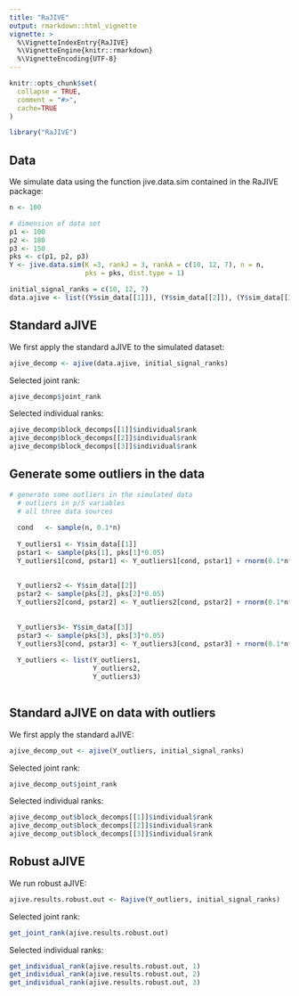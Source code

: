 ```yaml
---
title: "RaJIVE"
output: rmarkdown::html_vignette
vignette: >
  %\VignetteIndexEntry{RaJIVE}
  %\VignetteEngine{knitr::rmarkdown}
  %\VignetteEncoding{UTF-8}
---
```


```r
knitr::opts_chunk$set(
  collapse = TRUE,
  comment = "#>", 
  cache=TRUE
)
```

```r
library("RaJIVE")
```

## Data
We simulate data using the function jive.data.sim contained in the RaJIVE package: 

```r
n <- 100

# dimension of data set 
p1 <- 100
p2 <- 180
p3 <- 150
pks <- c(p1, p2, p3)
Y <- jive.data.sim(K =3, rankJ = 3, rankA = c(10, 12, 7), n = n,
                   pks = pks, dist.type = 1)

initial_signal_ranks = c(10, 12, 7)
data.ajive <- list((Y$sim_data[[1]]), (Y$sim_data[[2]]), (Y$sim_data[[3]]))

```



## Standard aJIVE

We first apply the standard aJIVE to the simulated dataset: 

```r
ajive_decomp <- ajive(data.ajive, initial_signal_ranks)

```


Selected joint rank:
```r
ajive_decomp$joint_rank
```
Selected individual ranks: 
```r
ajive_decomp$block_decomps[[1]]$individual$rank
ajive_decomp$block_decomps[[2]]$individual$rank
ajive_decomp$block_decomps[[3]]$individual$rank
```


## Generate some outliers in the data

```r
# generate some outliers in the simulated data
  # outliers in p/5 variables 
  # all three data sources
   
  cond   <- sample(n, 0.1*n)
  
  Y_outliers1 <- Y$sim_data[[1]]
  pstar1 <- sample(pks[1], pks[1]*0.05)
  Y_outliers1[cond, pstar1] <- Y_outliers1[cond, pstar1] + rnorm(0.1*n*pstar1, 15 , 1)  
  
  
  Y_outliers2 <- Y$sim_data[[2]]
  pstar2 <- sample(pks[2], pks[2]*0.05)
  Y_outliers2[cond, pstar2] <- Y_outliers2[cond, pstar2] + rnorm(0.1*n*pstar2, 15 , 1)  
  
  
  Y_outliers3<- Y$sim_data[[3]]
  pstar3 <- sample(pks[3], pks[3]*0.05)
  Y_outliers3[cond, pstar3] <- Y_outliers3[cond, pstar3] + rnorm(0.1*n*pstar3, 15 , 1)  
  
  Y_outliers <- list(Y_outliers1, 
                     Y_outliers2, 
                     Y_outliers3)
  
```

## Standard aJIVE on data with outliers

We first apply the standard aJIVE: 

```r
ajive_decomp_out <- ajive(Y_outliers, initial_signal_ranks)

```



Selected joint rank:
```r
ajive_decomp_out$joint_rank
```
Selected individual ranks: 
```r
ajive_decomp_out$block_decomps[[1]]$individual$rank
ajive_decomp_out$block_decomps[[2]]$individual$rank
ajive_decomp_out$block_decomps[[3]]$individual$rank
```



## Robust aJIVE
We run robust aJIVE: 

```r
ajive.results.robust.out <- Rajive(Y_outliers, initial_signal_ranks)
```


Selected joint rank:
```r
get_joint_rank(ajive.results.robust.out)

```
Selected individual ranks: 
```r
get_individual_rank(ajive.results.robust.out, 1)
get_individual_rank(ajive.results.robust.out, 2)
get_individual_rank(ajive.results.robust.out, 3)

```

